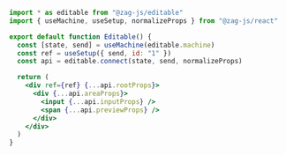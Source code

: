 ```jsx
import * as editable from "@zag-js/editable"
import { useMachine, useSetup, normalizeProps } from "@zag-js/react"

export default function Editable() {
  const [state, send] = useMachine(editable.machine)
  const ref = useSetup({ send, id: "1" })
  const api = editable.connect(state, send, normalizeProps)

  return (
    <div ref={ref} {...api.rootProps}>
      <div {...api.areaProps}>
        <input {...api.inputProps} />
        <span {...api.previewProps} />
      </div>
    </div>
  )
}
```

